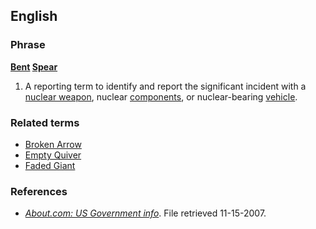 ==English==

===Phrase===
'''[[bent|Bent]] [[spear|Spear]]''' 

# {{US|euphemism}} {{military}} A reporting term to identify and report the significant incident with a [[nuclear weapon]], nuclear [[components]], or nuclear-bearing [[vehicle]]. 

===Related terms===
* [[Broken Arrow]]
* [[Empty Quiver]]
* [[Faded Giant]]

===References===
*''[http://usgovinfo.about.com/library/weekly/aa081600b.htm About.com: US Government info]''. File retrieved 11-15-2007.